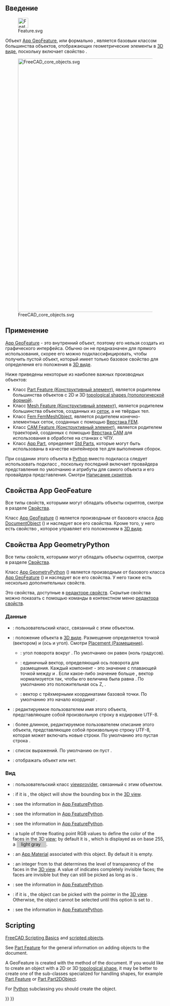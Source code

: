 <languages/>
{{TOCright}}

<span id="Introduction"></span>
== Введение ==

[[File:Feature.svg|32px]]

Объект [[App_GeoFeature/ru|App GeoFeature]], или формально {{incode|App::GeoFeature}}, является базовым классом большинства объектов, отображающих геометрические элементы в [[3D_view/ru|3D виде]], поскольку включает свойство {{PropertyData|Placement (Размещение)}}.

[[File:FreeCAD_core_objects.svg|800px]]

{{Caption|Упрощённая схема взаимосвязей между основными объектами в FreeCAD}}

<span id="Usage"></span>
== Применение ==

[[App_GeoFeature/ru|App GeoFeature]] - это внутренний объект, поэтому его нельзя создать из графического интерфейса. Обычно он не предназначен для прямого использования, скорее его можно подклассифицировать, чтобы получить пустой объект, который имеет только базовое свойство {{PropertyData|Placement (Размещение)}} для определения его положения в [[3D_view/ru|3D виде]].

Ниже приведены некоторые из наиболее важных производных объектов:
* Класс [[Part_Feature/ru|Part Feature (Конструктивный элемент)]], является родителем большинства объектов с 2D и 3D [[Part_TopoShape/ru|topological shapes (топологической формой)]].
* Класс [[Mesh_Feature/ru|Mesh Feature (Конструктивный элемент)]], является родителем большинства объектов, созданных из [[Mesh_MeshObject/ru|сеток]], а не твёрдых тел.
* Класс [[FEM_Mesh/ru|Fem FemMeshObject]], является родителем конечно-элементных сеток, созданных с помощью [[FEM_Workbench/ru|Верстака FEM]].
* Класс [[CAM_Feature/ru|CAM Feature (Конструктивный элемент)]], является родителем траекторий, созданных с помощью [[CAM_Workbench/ru|Верстака CAM]] для использования в обработке на станках с ЧПУ.
* Класс [[App_Part/ru|App Part]], определяет [[Std_Part/ru|Std Parts]], которые могут быть использованы в качестве контейнеров тел для выполнения сборок.

При создании этого объекта в [[Python/ru|Python]] вместо подкласса {{incode|App::GeoFeature}} следует использовать подкласс {{incode|App::GeometryPython}}, поскольку последний включает провайдера представления по умолчанию и атрибуты {{incode|Proxy}} для самого объекта и его провайдера представления. Смотри [[App_GeoFeature/ru#Scripting|Написание скриптов]].

<span id="Properties_App_GeoFeature"></span>
== Свойства App GeoFeature ==

Все типы свойств, которыми могут обладать объекты скриптов, смотри в разделе [[Property/ru|Свойства]].

Класс [[App_GeoFeature/ru|App GeoFeature]] ({{incode|App::GeoFeature}}) является производным от базового класса [[App_DocumentObject/ru|App DocumentObject]] ({{incode|App::DocumentObject}}) и наследует все его свойства. Кроме того, у него есть свойство {{PropertyData|Placement (Размещение)}}, которое управляет его положением в [[3D_view/ru|3D виде]].

<span id="Properties_App_GeometryPython"></span>
== Свойства App GeometryPython ==

Все типы свойств, которыми могут обладать объекты скриптов, смотри в разделе [[Property/ru|Свойства]].

Класс [[App_GeoFeature/ru|App GeometryPython]] ({{incode|App::GeometryPython}}) является производным от базового класса [[App_GeoFeature/ru|App GeoFeature]] ({{incode|App::GeoFeature}}) и наследует все его свойства. У него также есть несколько дополнительных свойств.

Это свойства, доступные в [[Property_editor/ru|редакторе свойств]]. Скрытые свойства можно показать с помощью команды {{MenuCommand|Show hidden (Показать скрытые)}} в контекстном меню [[Property_editor/ru|редактора свойств]].

<span id="Data"></span>
=== Данные ===

{{TitleProperty|Основные}}

* {{PropertyData|Proxy (Прокси)|PythonObject|Скрыто}}: пользовательский класс, связанный с этим объектом.
* {{PropertyData|Placement (Размещение)|Placement}}: положение объекта в [[3D_view/ru|3D виде]]. Размещение определяется точкой (вектором) {{incode|Base (База)}} и {{incode|Rotation (Поворотом)}} (ось и угол). Смотри [[Placement/ru|Placement (Размещение)]].
** {{PropertyData|Angle (Угол)}}: угол поворота вокруг {{PropertyData|Axis (Оси)}}. По умолчанию он равен {{value|0°}} (ноль градусов).
** {{PropertyData|Axis (Ось)}}: единичный вектор, определяющий ось поворота для размещения. Каждый компонент - это значение с плавающей точкой между {{value|0}} и {{value|1}}. Если какое-либо значение больше {{value|1}}, вектор нормализуется так, чтобы его величина была равна {{value|1}}. По умолчанию это положительная ось Z, {{value|(0, 0, 1)}}.
** {{PropertyData|Position (Положение)}}: вектор с трёхмерными координатами базовой точки. По умолчанию это начало координат {{value|(0, 0, 0)}}.
* {{PropertyData|Label (Ярлык)|Строка}}: редактируемое пользователем имя этого объекта, представляющее собой произвольную строку в кодировке UTF-8.
* {{PropertyData|Label2 (Ярлык2)|Строка|Скрыто}}: более длинное, редактируемое пользователем описание этого объекта, представляющее собой произвольную строку UTF-8, которая может включать новые строки. По умолчанию это пустая строка {{value|""}}.
* {{PropertyData|Expression Engine (Движок Выражений)|ExpressionEngine|Скрыто}}: список выражений. По умолчанию он пуст {{value|[]}}.
* {{PropertyData|Visibility (Видимость)|Булево|Скрыто}}: отображать объект или нет.

<span id="View"></span>
=== Вид ===

{{TitleProperty|Base (База)}}
* {{PropertyView|Proxy (Прокси)|PythonObject|Скрыто}}: пользовательский класс [[Viewprovider/ru|viewprovider]], связанный с этим объектом.

{{TitleProperty|Display Options}}
* {{PropertyView|Bounding Box|Bool}}: if it is {{TRUE}}, the object will show the bounding box in the [[3D_view|3D view]].
* {{PropertyView|Display Mode|Enumeration}}: see the information in [[App_FeaturePython|App FeaturePython]].
* {{PropertyView|Show In Tree|Bool}}: see the information in [[App_FeaturePython|App FeaturePython]].
* {{PropertyView|Visibility|Bool}}: see the information in [[App_FeaturePython|App FeaturePython]].

{{TitleProperty|Object Style}}
* {{PropertyView|Shape Color|Color}}: a tuple of three floating point RGB values {{value|(r,g,b)}} to define the color of the faces in the [[3D_view|3D view]]; by default it is {{value|(0.8, 0.8, 0.8)}}, which is displayed as {{value|[204, 204, 204]}} on base 255, a <span style="background-color:#ccc; width:3em; height:12pt; padding: 2px 1em 2px;"> light gray </span>.
* {{PropertyView|Shape Material|Material|Hidden}}: an [[App_Material|App Material]] associated with this object. By default it is empty.
* {{PropertyView|Transparency|Percent}}: an integer from {{value|0}} to {{value|100}} that determines the level of transparency of the faces in the [[3D_view|3D view]]. A value of {{value|100}} indicates completely invisible faces; the faces are invisible but they can still be picked as long as {{PropertyView|Selectable}} is {{TRUE}}.

{{TitleProperty|Selection}}
* {{PropertyView|On Top When Selected|Enumeration}}: see the information in [[App_FeaturePython|App FeaturePython]].
* {{PropertyView|Selectable|Bool}}: if it is {{TRUE}}, the object can be picked with the pointer in the [[3D_view|3D view]]. Otherwise, the object cannot be selected until this option is set to {{TRUE}}.
* {{PropertyView|Selection Style|Enumeration}}: see the information in [[App_FeaturePython|App FeaturePython]].

== Scripting ==

{{Emphasis|See also:}} [[FreeCAD_Scripting_Basics|FreeCAD Scripting Basics]] and [[Scripted_objects|scripted objects]].

See [[Part_Feature|Part Feature]] for the general information on adding objects to the document.

A GeoFeature is created with the {{incode|addObject()}} method of the document. If you would like to create an object with a 2D or 3D [[Part_TopoShape|topological shape]], it may be better to create one of the sub-classes specialized for handling shapes, for example [[Part_Feature|Part Feature]] or [[Part_Part2DObject|Part Part2DObject]].

{{Code|code=
import FreeCAD as App

doc = App.newDocument()
obj = App.ActiveDocument.addObject("App::GeoFeature", "Name")
obj.Label = "Custom label"
}}

For [[Python|Python]] subclassing you should create the {{incode|App::GeometryPython}} object.

{{Code|code=
import FreeCAD as App

doc = App.newDocument()
obj = App.ActiveDocument.addObject("App::GeometryPython", "Name")
obj.Label = "Custom label"
}}


{{Document_objects_navi{{#translation:}}}}
{{Userdocnavi{{#translation:}}}}